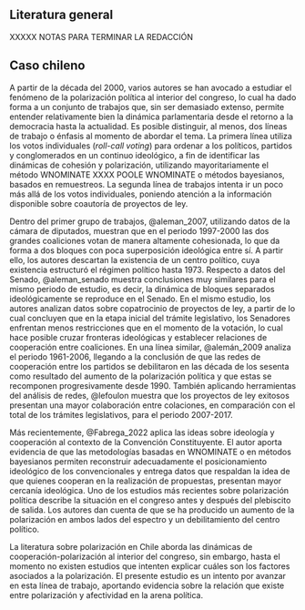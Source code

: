 
## Literatura general

XXXXX NOTAS PARA TERMINAR LA REDACCIÓN


## Caso chileno 

A partir de la década del 2000, varios autores se han avocado a estudiar el fenómeno de la polarización política al interior del congreso, lo cual ha dado forma a un conjunto de trabajos que, sin ser demasiado extenso, permite entender relativamente bien la dinámica parlamentaria desde el retorno a la democracia hasta la actualidad. Es posible distinguir, al menos, dos líneas de trabajo o énfasis al momento de abordar el tema. La primera línea utiliza los votos individuales (*roll-call voting*) para ordenar a los políticos, partidos y conglomerados en un continuo ideológico, a fin de identificar las dinámicas de cohesión y polarización, utilizando mayoritariamente el método WNOMINATE XXXX POOLE WNOMINATE o métodos bayesianos, basados en remuestreos. La segunda línea de trabajos intenta ir un poco más allá de los votos individuales, poniendo atención a la información disponible sobre coautoría de proyectos de ley. 

Dentro del primer grupo de trabajos, @aleman_2007, utilizando datos de la cámara de diputados, muestran que en el periodo 1997-2000 las dos grandes coaliciones votan de manera altamente cohesionada, lo que da forma a dos bloques con poca superposición ideológica entre sí. A partir ello, los autores descartan la existencia de un centro político, cuya existencia estructuró el régimen político hasta 1973. Respecto a datos del Senado, @aleman_senado muestra conclusiones muy similares para el mismo periodo de estudio, es decir, la dinámica de bloques separados ideológicamente se reproduce en el Senado. En el mismo estudio, los autores analizan datos sobre copatrocinio de proyectos de ley, a partir de lo cual concluyen que en la etapa inicial del trámite legislativo, los Senadores enfrentan menos restricciones que en el momento de la votación, lo cual hace posible cruzar fronteras ideológicas y establecer relaciones de cooperación entre coaliciones. En una línea similar, @alemán_2009 analiza el periodo 1961-2006, llegando a la conclusión de que las redes de cooperación entre los partidos se debilitaron en las década de los sesenta como resultado del aumento de la polarización política y que estas se recomponen progresivamente desde 1990. También aplicando herramientas del análisis de redes, @lefoulon muestra que los proyectos de ley exitosos presentan una mayor colaboración entre colaciones, en comparación con el total de los trámites legislativos, para el periodo 2007-2017.         

Más recientemente, @Fabrega_2022 aplica las ideas sobre ideología y cooperación al contexto de la Convención Constituyente. El autor aporta evidencia de que las metodologías basadas en WNOMINATE o en métodos bayesianos permiten reconstruir adecuadamente el posicionamiento ideológico de los convencionales y entrega datos que respaldan la idea de que quienes cooperan en la realización de propuestas, presentan mayor cercanía ideológica. Uno de los estudios más recientes sobre polarización política describe la situación en el congreso antes y después del plebiscito de salida. Los autores dan cuenta de que se ha producido un aumento de la polarización en ambos lados del espectro y un debilitamiento del centro político.  

La literatura sobre polarización en Chile aborda las dinámicas de cooperación-polarización al interior del congreso, sin embargo, hasta el momento no existen estudios que intenten explicar cuáles son los factores asociados a la polarización. El presente estudio es un intento por avanzar en esta línea de trabajo, aportando evidencia sobre la relación que existe entre polarización y afectividad en la arena política.




